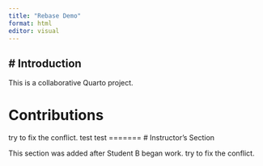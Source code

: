 ```yaml
---
title: "Rebase Demo"
format: html
editor: visual
---
```


## \# Introduction

This is a collaborative Quarto project.

# Contributions

<!-- Student sections will go here -->

try to fix the conflict.
test test
=======
# Instructor's Section

This section was added after Student B began work.
try to fix the conflict.
